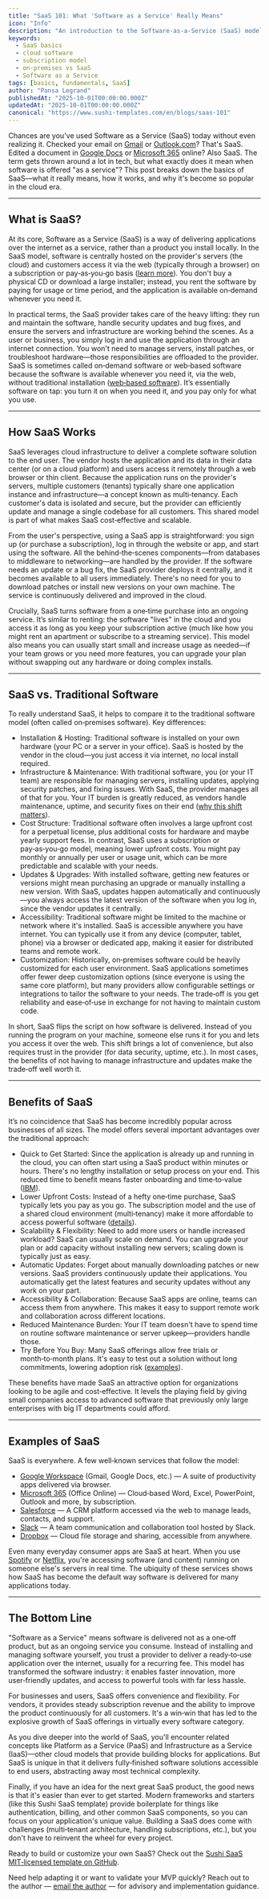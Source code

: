 ```yaml
---
title: "SaaS 101: What 'Software as a Service' Really Means"
icon: "Info"
description: "An introduction to the Software‑as‑a‑Service (SaaS) model — understanding what SaaS means, how it works, its key benefits, and why it's become a dominant way to deliver software in the cloud era."
keywords:
  - SaaS basics
  - cloud software
  - subscription model
  - on‑premises vs SaaS
  - Software as a Service
tags: [basics, fundamentals, SaaS]
author: "Pansa Legrand"
publishedAt: "2025-10-01T00:00:00.000Z"
updatedAt: "2025-10-01T00:00:00.000Z"
canonical: "https://www.sushi-templates.com/en/blogs/saas-101"
---
```


Chances are you've used Software as a Service (SaaS) today without even realizing it. Checked your email on <a href="https://mail.google.com" target="_blank" rel="noopener noreferrer">Gmail</a> or <a href="https://outlook.com" target="_blank" rel="noopener noreferrer">Outlook.com</a>? That's SaaS. Edited a document in <a href="https://docs.google.com" target="_blank" rel="noopener noreferrer">Google Docs</a> or <a href="https://www.microsoft.com/microsoft-365" target="_blank" rel="noopener noreferrer">Microsoft 365</a> online? Also SaaS. The term gets thrown around a lot in tech, but what exactly does it mean when software is offered "as a service"? This post breaks down the basics of SaaS—what it really means, how it works, and why it's become so popular in the cloud era.

---

## What is SaaS?

At its core, Software as a Service (SaaS) is a way of delivering applications over the internet as a service, rather than a product you install locally. In the SaaS model, software is centrally hosted on the provider's servers (the cloud) and customers access it via the web (typically through a browser) on a subscription or pay‑as‑you‑go basis (<a href="https://www.alibabacloud.com/en/knowledge/what-is-saas?_p_lc=1" target="_blank" rel="noopener noreferrer">learn more</a>). You don't buy a physical CD or download a large installer; instead, you rent the software by paying for usage or time period, and the application is available on‑demand whenever you need it.

In practical terms, the SaaS provider takes care of the heavy lifting: they run and maintain the software, handle security updates and bug fixes, and ensure the servers and infrastructure are working behind the scenes. As a user or business, you simply log in and use the application through an internet connection. You won't need to manage servers, install patches, or troubleshoot hardware—those responsibilities are offloaded to the provider. SaaS is sometimes called on‑demand software or web‑based software because the software is available whenever you need it, via the web, without traditional installation (<a href="https://simple.wikipedia.org/wiki/Software_as_a_service" target="_blank" rel="noopener noreferrer">web‑based software</a>). It’s essentially software on tap: you turn it on when you need it, and you pay only for what you use.

---

## How SaaS Works

SaaS leverages cloud infrastructure to deliver a complete software solution to the end user. The vendor hosts the application and its data in their data center (or on a cloud platform) and users access it remotely through a web browser or thin client. Because the application runs on the provider's servers, multiple customers (tenants) typically share one application instance and infrastructure—a concept known as multi‑tenancy. Each customer's data is isolated and secure, but the provider can efficiently update and manage a single codebase for all customers. This shared model is part of what makes SaaS cost‑effective and scalable.

From the user's perspective, using a SaaS app is straightforward: you sign up (or purchase a subscription), log in through the website or app, and start using the software. All the behind‑the‑scenes components—from databases to middleware to networking—are handled by the provider. If the software needs an update or a bug fix, the SaaS provider deploys it centrally, and it becomes available to all users immediately. There's no need for you to download patches or install new versions on your own machine. The service is continuously delivered and improved in the cloud.

Crucially, SaaS turns software from a one‑time purchase into an ongoing service. It’s similar to renting: the software "lives" in the cloud and you access it as long as you keep your subscription active (much like how you might rent an apartment or subscribe to a streaming service). This model also means you can usually start small and increase usage as needed—if your team grows or you need more features, you can upgrade your plan without swapping out any hardware or doing complex installs.

---

## SaaS vs. Traditional Software

To really understand SaaS, it helps to compare it to the traditional software model (often called on‑premises software). Key differences:

- Installation & Hosting: Traditional software is installed on your own hardware (your PC or a server in your office). SaaS is hosted by the vendor in the cloud—you just access it via internet, no local install required.
- Infrastructure & Maintenance: With traditional software, you (or your IT team) are responsible for managing servers, installing updates, applying security patches, and fixing issues. With SaaS, the provider manages all of that for you. Your IT burden is greatly reduced, as vendors handle maintenance, uptime, and security fixes on their end (<a href="https://www.bmc.com/blogs/saas-vs-paas-vs-iaas-whats-the-difference-and-how-to-choose/" target="_blank" rel="noopener noreferrer">why this shift matters</a>).
- Cost Structure: Traditional software often involves a large upfront cost for a perpetual license, plus additional costs for hardware and maybe yearly support fees. In contrast, SaaS uses a subscription or pay‑as‑you‑go model, meaning lower upfront costs. You might pay monthly or annually per user or usage unit, which can be more predictable and scalable with your needs.
- Updates & Upgrades: With installed software, getting new features or versions might mean purchasing an upgrade or manually installing a new version. With SaaS, updates happen automatically and continuously—you always access the latest version of the software when you log in, since the vendor updates it centrally.
- Accessibility: Traditional software might be limited to the machine or network where it's installed. SaaS is accessible anywhere you have internet. You can typically use it from any device (computer, tablet, phone) via a browser or dedicated app, making it easier for distributed teams and remote work.
- Customization: Historically, on‑premises software could be heavily customized for each user environment. SaaS applications sometimes offer fewer deep customization options (since everyone is using the same core platform), but many providers allow configurable settings or integrations to tailor the software to your needs. The trade‑off is you get reliability and ease‑of‑use in exchange for not having to maintain custom code.

In short, SaaS flips the script on how software is delivered. Instead of you running the program on your machine, someone else runs it for you and lets you access it over the web. This shift brings a lot of convenience, but also requires trust in the provider (for data security, uptime, etc.). In most cases, the benefits of not having to manage infrastructure and updates make the trade‑off well worth it.

---

## Benefits of SaaS

It’s no coincidence that SaaS has become incredibly popular across businesses of all sizes. The model offers several important advantages over the traditional approach:

- Quick to Get Started: Since the application is already up and running in the cloud, you can often start using a SaaS product within minutes or hours. There's no lengthy installation or setup process on your end. This reduced time to benefit means faster onboarding and time‑to‑value (<a href="https://www.ibm.com/think/insights/software-as-a-service-advantages" target="_blank" rel="noopener noreferrer">IBM</a>).
- Lower Upfront Costs: Instead of a hefty one‑time purchase, SaaS typically lets you pay as you go. The subscription model and the use of a shared cloud environment (multi‑tenancy) make it more affordable to access powerful software (<a href="https://www.ibm.com/think/insights/software-as-a-service-advantages" target="_blank" rel="noopener noreferrer">details</a>).
- Scalability & Flexibility: Need to add more users or handle increased workload? SaaS can usually scale on demand. You can upgrade your plan or add capacity without installing new servers; scaling down is typically just as easy.
- Automatic Updates: Forget about manually downloading patches or new versions. SaaS providers continuously update their applications. You automatically get the latest features and security updates without any work on your part.
- Accessibility & Collaboration: Because SaaS apps are online, teams can access them from anywhere. This makes it easy to support remote work and collaboration across different locations.
- Reduced Maintenance Burden: Your IT team doesn't have to spend time on routine software maintenance or server upkeep—providers handle those.
- Try Before You Buy: Many SaaS offerings allow free trials or month‑to‑month plans. It's easy to test out a solution without long commitments, lowering adoption risk (<a href="https://www.ibm.com/think/insights/software-as-a-service-advantages" target="_blank" rel="noopener noreferrer">examples</a>).

These benefits have made SaaS an attractive option for organizations looking to be agile and cost‑effective. It levels the playing field by giving small companies access to advanced software that previously only large enterprises with big IT departments could afford.

---

## Examples of SaaS

SaaS is everywhere. A few well‑known services that follow the model:

- <a href="https://workspace.google.com" target="_blank" rel="noopener noreferrer">Google Workspace</a> (Gmail, Google Docs, etc.) — A suite of productivity apps delivered via browser.
- <a href="https://www.microsoft.com/microsoft-365" target="_blank" rel="noopener noreferrer">Microsoft 365</a> (Office Online) — Cloud‑based Word, Excel, PowerPoint, Outlook and more, by subscription.
- <a href="https://www.salesforce.com/" target="_blank" rel="noopener noreferrer">Salesforce</a> — A CRM platform accessed via the web to manage leads, contacts, and support.
- <a href="https://slack.com" target="_blank" rel="noopener noreferrer">Slack</a> — A team communication and collaboration tool hosted by Slack.
- <a href="https://www.dropbox.com/" target="_blank" rel="noopener noreferrer">Dropbox</a> — Cloud file storage and sharing, accessible from anywhere.

Even many everyday consumer apps are SaaS at heart. When you use <a href="https://www.spotify.com/" target="_blank" rel="noopener noreferrer">Spotify</a> or <a href="https://www.netflix.com/" target="_blank" rel="noopener noreferrer">Netflix</a>, you're accessing software (and content) running on someone else's servers in real time. The ubiquity of these services shows how SaaS has become the default way software is delivered for many applications today.

---

## The Bottom Line

"Software as a Service" means software is delivered not as a one‑off product, but as an ongoing service you consume. Instead of installing and managing software yourself, you trust a provider to deliver a ready‑to‑use application over the internet, usually for a recurring fee. This model has transformed the software industry: it enables faster innovation, more user‑friendly updates, and access to powerful tools with far less hassle.

For businesses and users, SaaS offers convenience and flexibility. For vendors, it provides steady subscription revenue and the ability to improve the product continuously for all customers. It's a win‑win that has led to the explosive growth of SaaS offerings in virtually every software category.

As you dive deeper into the world of SaaS, you'll encounter related concepts like Platform as a Service (PaaS) and Infrastructure as a Service (IaaS)—other cloud models that provide building blocks for applications. But SaaS is unique in that it delivers fully‑finished software solutions accessible to end users, abstracting away most technical complexity.

Finally, if you have an idea for the next great SaaS product, the good news is that it's easier than ever to get started. Modern frameworks and starters (like this Sushi SaaS template) provide boilerplate for things like authentication, billing, and other common SaaS components, so you can focus on your application's unique value. Building a SaaS does come with challenges (multi‑tenant architecture, handling subscriptions, etc.), but you don't have to reinvent the wheel for every project.

Ready to build or customize your own SaaS? Check out the <a href="https://github.com/PansaLegrand/saas-sushi-template" target="_blank" rel="noopener noreferrer">Sushi SaaS MIT‑licensed template on GitHub</a>.

Need help adapting it or want to validate your MVP quickly? Reach out to the author — <a href="mailto:pansalegrand@gmail.com" rel="noopener noreferrer">email the author</a> — for advisory and implementation guidance.

 
